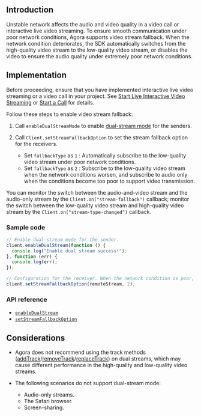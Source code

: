 <PlatformWrapper platform="web">

## Introduction

Unstable network affects the audio and video quality in a video call or interactive live video streaming. To ensure smooth communication under poor network conditions, Agora supports video stream fallback. When the network condition deteriorates, the SDK automatically switches from the high-quality video stream to the low-quality video stream, or disables the video to ensure the audio quality under extremely poor network conditions.


## Implementation

Before proceeding, ensure that you have implemented interactive live video streaming or a video call in your project. See [Start Live Interactive Video Streaming](start_live_web) or [Start a Call](start_call_web) for details.

Follow these steps to enable video stream fallback:

1. Call `enableDualStreamMode` to enable [dual-stream mode](https://docs.agora.io/en/Agora%20Platform/terms?platform=All%20Platforms#dual-steram) for the senders.
	
2. Call `Client.setStreamFallbackOption` to set the stream fallback option for the receivers.
	- Set `fallbackType` as `1` : Automatically subscribe to the low-quality video stream under poor network conditions.
	- Set `fallbackType` as `2` : Subscribe to the low-quality video stream when the network conditions worsen, and subscribe to audio only when the conditions become too poor to support video transmission.


You can monitor the switch between the audio-and-video stream and the audio-only stream by the `Client.on("stream-fallback")` callback; monitor the switch between the low-quality video stream and high-quality video stream by the `Client.on("stream-type-changed")` callback.

### Sample code

```javascript
// Enable dual-stream mode for the sender.
client.enableDualStream(function () {
  console.log("Enable dual stream success!");
}, function (err) {
  console.log(err);
});

// Configuration for the receiver. When the network condition is poor, receive audio only. 
client.setStreamFallbackOption(remoteStream, 2);
```

### API reference

- [`enableDualStream`](./API%20Reference/web/interfaces/agorartc.client.html#enabledualstream)
- [`setStreamFallbackOption`](./API%20Reference/web/interfaces/agorartc.client.html#setstreamfallbackoption)

## Considerations

- Agora does not recommend using the track methods ([addTrack](./API%20Reference/web/interfaces/agorartc.stream.html#addtrack)/[removeTrack](./API%20Reference/web/interfaces/agorartc.stream.html#removetrack)/[replaceTrack](./API%20Reference/web/interfaces/agorartc.stream.html#replacetrack)) on dual streams, which may cause different performance in the high-quality and low-quality video streams.

- The following scenarios do not support dual-stream mode:
  - Audio-only streams.
  - The Safari browser.
  - Screen-sharing.

</PlatformWrapper>